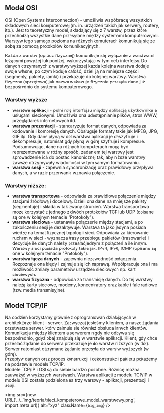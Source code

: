 
## Model OSI 
OSI (Open Systems Interconnection) - umożliwia współpracę wszystkich składowych sieci komputerowej (m. in. urządzeń takich jak serwery, routery, itp.). 
Jest to teoretyczny model, składający się z 7 warstw, przez które przechodzą wszystkie dane przesyłane między systemami komputerowymi.
Warstyw tego samego poziomu na różnych komuterach komunikują się ze sobą za pomocą protokołów komunikacyjnych.

Każda z warstw (oprócz fizycznej) komunikuje się wyłącznie z warstwami leżącymi powyżej lub poniżej, wykorzystując w tym celu interfejsy.
Do danych otrzymanych z warstwy wyższej każda kolejna warstwa dodaje swoje własne, po czym koduje całość, dzieli ją na mniejsze części (segmenty, pakiety, ramki) i przekazuje do kolejnej warstwy.
Warstwa fizyczna (sprzętowa) jak nazwa wskazuje fizycznie przesyła dane już bezpośrednio do systemu komputerowego.

### Warstwy wyższe
* **warstwa aplikacji** - pełni rolę interfejsu między aplikacją użytkownika a usługami sieciowymi. Umożliwia ona udostępnianie plików, stron WWW, przeglądarek internetowych itd.
* **warstwa prezentacji** - standaryzuje format danych, odpowiada za kodowanie i kompresję danych. Obsługuje formaty takie jak MPEG, JPG, GIF itp. Gdy dane płyną w dół warstwa aplikacji je deszyfruje i dekompresuje, natomisat gdy płyną w górę szyfruje i kompresuje. Podsumowując, dane na różnych komputerach mogą być reprezentowane w różny sposób,  zadaniem tej warstwy jest sprowadzenie ich do postaci kanonicznej tak, aby niższe warstwy zawsze otrzymywały wiadomości w tym samym formatowaniu.
* **warstwa sesji** - zapewnia synchronizację oraz prawidłowy przepływa danych, a w razie przerwania wznawia połączenie.

### Warstwy niższe:
* **warstwa transportowa** - odpowiada za prawidłowe połączenie między stacjami żródłową i docelową. Dzieli ona dane na mniejsze pakiety (segmentuje) i składa w tak zwany strumień. Warstwa transportowa może korzystać z jednego z dwóch protokołów TCP lub UDP (opisane są one w kolejnym temacie "Protokoły"). 
* **warstwa sieciowa** - ustanawia połączenie między stacjami, a po zakończeniu sesji je dezaktywuje. Warstwa ta jako jedyna posiada wiedzę na temat fizycznej topologii sieci. Odpowiada za kierowanie ruchem w sieci - wyznacza trasy przebiegu pakietów (trasowanie) i decyduje ile danych należy przesłaćjednym z połączeń a ile innym. Warstwy sieci posiada protokoły takie jak: IPv4, IPv6, ICMP (opisane są one w kolejnym temacie "Protokoły").
* **warstwa łącza danych** - zapewnia niezawodność połączenia. Rozpoznaje ona błędy i zajmuje się ich naprawą. Współpracuje ona i ma możliwość zmiany parametrów urządzeń sieciowych np. kart sieciowych.
* **warstwa fizyczna** - odpowiada za transmisję danych. Do tej warstwy należą karty sieciowe, modemy, koncentratory  oraz kable i fale radiowe (tzw. media transmisyjne).


## Model TCP/IP
Na codzień korzystamy głównie z oprogramowań działających w architektórze klient - serwer. 
Zazwyczaj jesteśmy klientem, a nasze żądania przetwarza serwer, który zajmuje się również obsługą innych klientów.
Komunikacja między klientem a serwerem nigdy nie odbywa się bezpośrednio, gdyż obaj znajdują się w warstwie aplikacji.
Klient, gdy chce przesłać żądanie do serwera przekazuje je do warstw niższych (w dół). Serwer natomiast otzrymane żądanie przesyła do warstw wyższych (w górę).
<br/>
Przepływ danych oraz proces konstrukcji i dekonstrukcji pakietu pokażemy na podstawie modelu TCP/IP.
<br/>
Modele TCP/IP i OSI są do siebie bardzo podobne. Różnicę można zauważyć w wyższych warstwach. Warstwa aplikacji z modelu TCP/IP  w modelu OSI została podzielona na trzy warstwy - aplikacji, prezentacji i sesji. 

<img src={new URL('../../img/teoria/sieci_komputerowe_model_warstwowy.png', import.meta.url)} alt="xyz" className={`big_img`} />

